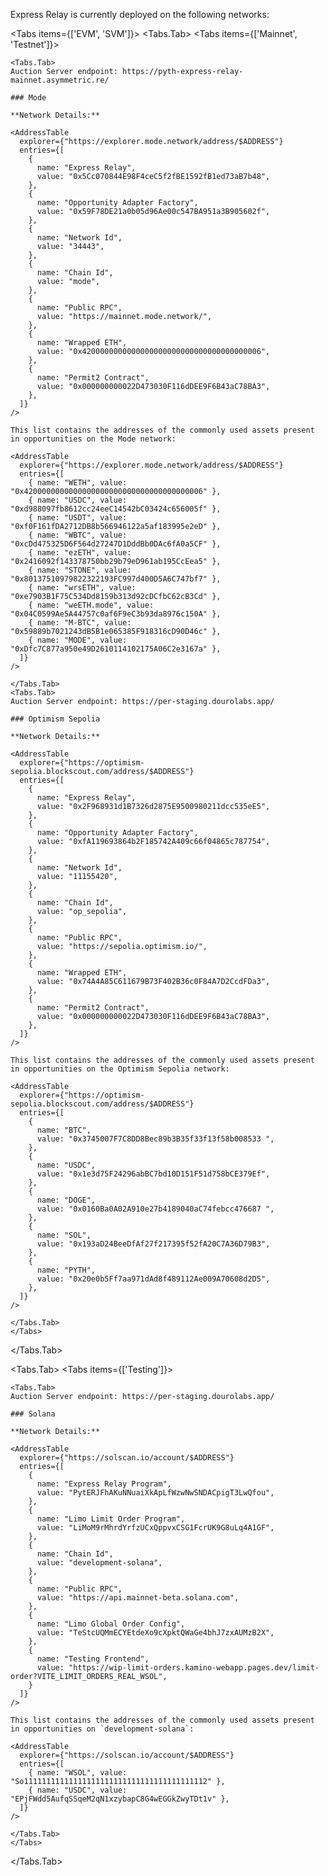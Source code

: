 
Express Relay is currently deployed on the following networks:

<Tabs items={['EVM', 'SVM']}>
  <Tabs.Tab>
    <Tabs items={['Mainnet', 'Testnet']}>

    <Tabs.Tab>
    Auction Server endpoint: https://pyth-express-relay-mainnet.asymmetric.re/

    ### Mode

    **Network Details:**

    <AddressTable
      explorer={"https://explorer.mode.network/address/$ADDRESS"}
      entries={[
        {
          name: "Express Relay",
          value: "0x5Cc070844E98F4ceC5f2fBE1592fB1ed73aB7b48",
        },
        {
          name: "Opportunity Adapter Factory",
          value: "0x59F78DE21a0b05d96Ae00c547BA951a3B905602f",
        },
        {
          name: "Network Id",
          value: "34443",
        },
        {
          name: "Chain Id",
          value: "mode",
        },
        {
          name: "Public RPC",
          value: "https://mainnet.mode.network/",
        },
        {
          name: "Wrapped ETH",
          value: "0x4200000000000000000000000000000000000006",
        },
        {
          name: "Permit2 Contract",
          value: "0x000000000022D473030F116dDEE9F6B43aC78BA3",
        },
      ]}
    />

    This list contains the addresses of the commonly used assets present in opportunities on the Mode network:

    <AddressTable
      explorer={"https://explorer.mode.network/address/$ADDRESS"}
      entries={[
        { name: "WETH", value: "0x4200000000000000000000000000000000000006" },
        { name: "USDC", value: "0xd988097fb8612cc24eeC14542bC03424c656005f" },
        { name: "USDT", value: "0xf0F161fDA2712DB8b566946122a5af183995e2eD" },
        { name: "WBTC", value: "0xcDd475325D6F564d27247D1DddBb0DAc6fA0a5CF" },
        { name: "ezETH", value: "0x2416092f143378750bb29b79eD961ab195CcEea5" },
        { name: "STONE", value: "0x80137510979822322193FC997d400D5A6C747bf7" },
        { name: "wrsETH", value: "0xe7903B1F75C534Dd8159b313d92cDCfbC62cB3Cd" },
        { name: "weETH.mode", value: "0x04C0599Ae5A44757c0af6F9eC3b93da8976c150A" },
        { name: "M-BTC", value: "0x59889b7021243dB5B1e065385F918316cD90D46c" },
        { name: "MODE", value: "0xDfc7C877a950e49D2610114102175A06C2e3167a" },
      ]}
    />

    </Tabs.Tab>
    <Tabs.Tab>
    Auction Server endpoint: https://per-staging.dourolabs.app/

    ### Optimism Sepolia

    **Network Details:**

    <AddressTable
      explorer={"https://optimism-sepolia.blockscout.com/address/$ADDRESS"}
      entries={[
        {
          name: "Express Relay",
          value: "0x2F968931d1B7326d2875E9500980211dcc535eE5",
        },
        {
          name: "Opportunity Adapter Factory",
          value: "0xfA119693864b2F185742A409c66f04865c787754",
        },
        {
          name: "Network Id",
          value: "11155420",
        },
        {
          name: "Chain Id",
          value: "op_sepolia",
        },
        {
          name: "Public RPC",
          value: "https://sepolia.optimism.io/",
        },
        {
          name: "Wrapped ETH",
          value: "0x74A4A85C611679B73F402B36c0F84A7D2CcdFDa3",
        },
        {
          name: "Permit2 Contract",
          value: "0x000000000022D473030F116dDEE9F6B43aC78BA3",
        },
      ]}
    />

    This list contains the addresses of the commonly used assets present in opportunities on the Optimism Sepolia network:

    <AddressTable
      explorer={"https://optimism-sepolia.blockscout.com/address/$ADDRESS"}
      entries={[
        {
          name: "BTC",
          value: "0x3745007F7C8DD8Bec89b3B35f33f13f58b008533 ",
        },
        {
          name: "USDC",
          value: "0x1e3d75F24296abBC7bd10D151F51d758bCE379Ef",
        },
        {
          name: "DOGE",
          value: "0x0160Ba0A02A910e27b4189040aC74febcc476687 ",
        },
        {
          name: "SOL",
          value: "0x193aD24BeeDfAf27f217395f52fA20C7A36D79B3",
        },
        {
          name: "PYTH",
          value: "0x20e0b5Ff7aa971dAd8f489112Ae009A70608d2D5",
        },
      ]}
    />

    </Tabs.Tab>
    </Tabs>

  </Tabs.Tab>

  <Tabs.Tab>
  <Tabs items={['Testing']}>

    <Tabs.Tab>
    Auction Server endpoint: https://per-staging.dourolabs.app/

    ### Solana

    **Network Details:**

    <AddressTable
      explorer={"https://solscan.io/account/$ADDRESS"}
      entries={[
        {
          name: "Express Relay Program",
          value: "PytERJFhAKuNNuaiXkApLfWzwNwSNDACpigT3LwQfou",
        },
        {
          name: "Limo Limit Order Program",
          value: "LiMoM9rMhrdYrfzUCxQppvxCSG1FcrUK9G8uLq4A1GF",
        },
        {
          name: "Chain Id",
          value: "development-solana",
        },
        {
          name: "Public RPC",
          value: "https://api.mainnet-beta.solana.com",
        },
        {
          name: "Limo Global Order Config",
          value: "TeStcUQMmECYEtdeXo9cXpktQWaGe4bhJ7zxAUMzB2X",
        },
        {
          name: "Testing Frontend",
          value: "https://wip-limit-orders.kamino-webapp.pages.dev/limit-order?VITE_LIMIT_ORDERS_REAL_WSOL",
        }
      ]}
    />

    This list contains the addresses of the commonly used assets present in opportunities on `development-solana`:

    <AddressTable
      explorer={"https://solscan.io/account/$ADDRESS"}
      entries={[
        { name: "WSOL", value: "So11111111111111111111111111111111111111112" },
        { name: "USDC", value: "EPjFWdd5AufqSSqeM2qN1xzybapC8G4wEGGkZwyTDt1v" },
      ]}
    />

    </Tabs.Tab>
    </Tabs>

  </Tabs.Tab>
</Tabs>
